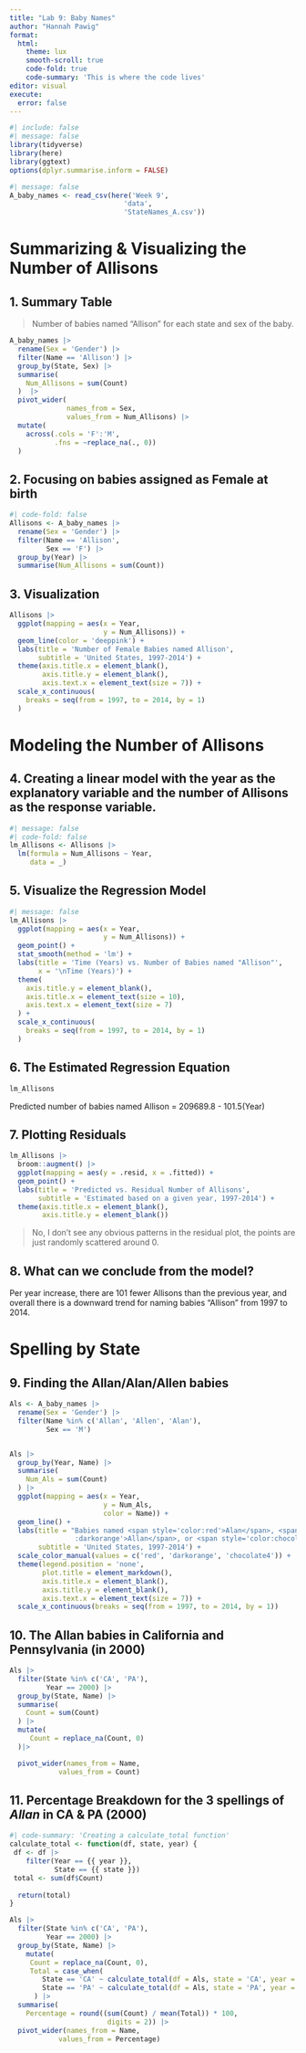 ```yaml
---
title: "Lab 9: Baby Names"
author: "Hannah Pawig"
format:
  html:
    theme: lux
    smooth-scroll: true
    code-fold: true
    code-summary: 'This is where the code lives'
editor: visual
execute:
  error: false
---
```


```r
#| include: false
#| message: false
library(tidyverse)
library(here)
library(ggtext)
options(dplyr.summarise.inform = FALSE)

```

```r
#| message: false
A_baby_names <- read_csv(here('Week 9',
                            'data',
                            'StateNames_A.csv'))
```

# Summarizing & Visualizing the Number of Allisons

## 1. Summary Table

> Number of babies named "Allison" for each state and sex of the baby.

```r
A_baby_names |>
  rename(Sex = 'Gender') |> 
  filter(Name == 'Allison') |> 
  group_by(State, Sex) |> 
  summarise(
    Num_Allisons = sum(Count)
  )  |>
  pivot_wider(
              names_from = Sex,
              values_from = Num_Allisons) |> 
  mutate(
    across(.cols = 'F':'M',
           .fns = ~replace_na(., 0))
  )
```

## 2. Focusing on babies assigned as Female at birth

```r
#| code-fold: false
Allisons <- A_baby_names |> 
  rename(Sex = 'Gender') |> 
  filter(Name == 'Allison',
         Sex == 'F') |> 
  group_by(Year) |> 
  summarise(Num_Allisons = sum(Count))

```

## 3. Visualization

```r
Allisons |> 
  ggplot(mapping = aes(x = Year,
                       y = Num_Allisons)) +
  geom_line(color = 'deeppink') +
  labs(title = 'Number of Female Babies named Allison',
       subtitle = 'United States, 1997-2014') +
  theme(axis.title.x = element_blank(),
        axis.title.y = element_blank(),
        axis.text.x = element_text(size = 7)) +
  scale_x_continuous(
    breaks = seq(from = 1997, to = 2014, by = 1)
  )

```

# Modeling the Number of Allisons

## 4. Creating a linear model with the year as the explanatory variable and the number of Allisons as the response variable.

```r
#| message: false
#| code-fold: false
lm_Allisons <- Allisons |> 
  lm(formula = Num_Allisons ~ Year,
     data = _)
```

## 5. Visualize the Regression Model

```r
#| message: false
lm_Allisons |> 
  ggplot(mapping = aes(x = Year,
                       y = Num_Allisons)) +
  geom_point() +
  stat_smooth(method = 'lm') +
  labs(title = 'Time (Years) vs. Number of Babies named "Allison"',
       x = '\nTime (Years)') +
  theme(
    axis.title.y = element_blank(),
    axis.title.x = element_text(size = 10),
    axis.text.x = element_text(size = 7)
  ) +
  scale_x_continuous(
    breaks = seq(from = 1997, to = 2014, by = 1)
  )
```

## 6. The Estimated Regression Equation

```r
lm_Allisons
```

Predicted number of babies named Allison = 209689.8 - 101.5(Year)

## 7. Plotting Residuals

```r
lm_Allisons |> 
  broom::augment() |> 
  ggplot(mapping = aes(y = .resid, x = .fitted)) +
  geom_point() +
  labs(title = 'Predicted vs. Residual Number of Allisons',
       subtitle = 'Estimated based on a given year, 1997-2014') +
  theme(axis.title.x = element_blank(),
        axis.title.y = element_blank())
```

> No, I don't see any obvious patterns in the residual plot, the points are just randomly scattered around 0.

## 8. What can we conclude from the model?

Per year increase, there are 101 fewer Allisons than the previous year, and overall there is a downward trend for naming babies "Allison" from 1997 to 2014.

# Spelling by State

## 9. Finding the Allan/Alan/Allen babies

```r
Als <- A_baby_names |> 
  rename(Sex = 'Gender') |> 
  filter(Name %in% c('Allan', 'Allen', 'Alan'),
         Sex == 'M')


Als |> 
  group_by(Year, Name) |> 
  summarise(
    Num_Als = sum(Count)
  ) |> 
  ggplot(mapping = aes(x = Year,
                       y = Num_Als,
                       color = Name)) +
  geom_line() +
  labs(title = "Babies named <span style='color:red'>Alan</span>, <span style='color
                :darkorange'>Allan</span>, or <span style='color:chocolate4'>Allen</span>",
       subtitle = 'United States, 1997-2014') +
  scale_color_manual(values = c('red', 'darkorange', 'chocolate4')) +
  theme(legend.position = 'none',
        plot.title = element_markdown(),
        axis.title.x = element_blank(),
        axis.title.y = element_blank(),
        axis.text.x = element_text(size = 7)) +
  scale_x_continuous(breaks = seq(from = 1997, to = 2014, by = 1))

```

## 10. The Allan babies in California and Pennsylvania (in 2000)

```r

Als |> 
  filter(State %in% c('CA', 'PA'),
         Year == 2000) |>
  group_by(State, Name) |> 
  summarise(
    Count = sum(Count)
  ) |> 
  mutate(
     Count = replace_na(Count, 0)
  )|> 

  pivot_wider(names_from = Name,
            values_from = Count)

```

## 11. Percentage Breakdown for the 3 spellings of *Allan* in CA & PA (2000)

```r
#| code-summary: 'Creating a calculate_total function'
calculate_total <- function(df, state, year) {
 df <- df |> 
    filter(Year == {{ year }},
           State == {{ state }})
 total <- sum(df$Count)
   
  return(total)
}
```

```r
Als |> 
  filter(State %in% c('CA', 'PA'),
         Year == 2000) |>
  group_by(State, Name) |>
    mutate(
     Count = replace_na(Count, 0),
     Total = case_when(
        State == 'CA' ~ calculate_total(df = Als, state = 'CA', year = 2000),
        State == 'PA' ~ calculate_total(df = Als, state = 'PA', year = 2000))
      ) |> 
  summarise(
    Percentage = round((sum(Count) / mean(Total)) * 100,
                        digits = 2)) |>
  pivot_wider(names_from = Name,
            values_from = Percentage)
```
